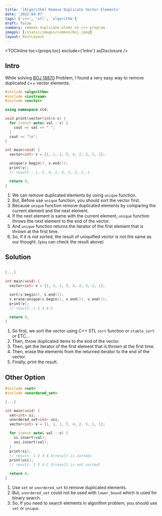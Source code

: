 ```yaml
---
title: '[Algorithm] Remove Duplicate Vector Elements'
date: '2022-04-07'
tags: ['c++', 'stl', 'algorithm']
draft: false
summary: remove duplicate elems on c++ program
images: [/static/images/common/boj.jpeg]
layout: PostLayout
---
```


<TOCInline toc={props.toc} exclude={'Intro'} asDisclosure />

## Intro

While solving [BOJ 18870](https://www.acmicpc.net/problem/18870) Problem,
I found a very easy way to remove duplicated c++ vector elements.

```cpp
#include <algorithm>
#include <iostream>
#include <vector>

using namespace std;

void print(vector<int>& v) {
  for (const auto& val : v) {
    cout << val << " ";
  }
  cout << "\n";
}

int main(void) {
  vector<int> v = {1, 1, 1, 5, 4, 2, 3, 1, 1};

  unique(v.begin(), v.end());
  print(v);
  // result : 1, 5, 4, 2, 3, 1, 3, 1, 1

  return 0;
}
```

1. We can remove duplicated elements by using `unique` function.
2. But, Before use `unique` function, you should sort the vector first.
3. Because `unique` function remove duplicated elements
   by comparing the current element and the next element.
4. If the next element is same with the current element,
   `unique` function throws the next element to the end of the vector.
5. And `unique` function returns the iterator of the first element
   that is thrown at the first time.
6. So, If it is not sorted, the result of uniquified vector is not the same as our thought.
   (you can check the result above)

## Solution

```cpp

{...}

int main(void) {
  vector<int> v = {1, 1, 1, 5, 4, 2, 3, 1, 1};

  sort(v.begin(), v.end());
  v.erase(unique(v.begin(), v.end()), v.end());
  print(v);
  // result: 1 2 3 4 5

  return 0;
}

```

1. So first, we sort the vector using C++ STL `sort` function or `stable_sort` or ETC...
2. Then, throw duplicated items to the end of the vector.
3. Then, get the iterator of the first element that is thrown at the first time.
4. Then, erase the elements from the returned iterator to the end of the vector.
5. Finally, print the result.

## Other Option

```cpp
#include <set>
#include <unordered_set>

{...}

int main(void) {
  set<int> si;
  unordered_set<int> usi;
  vector<int> v = {1, 1, 1, 5, 4, 2, 3, 1, 1};

  for (const auto& val : v) {
    si.insert(val);
    usi.insert(val);
  }
  print(si);
  // result: 1 2 3 4 5(result is sorted)
  print(usi);
  // result: 1 5 4 2 3(result is not sorted)

  return 0;
}
```

1. Use `set` or `unordered_set` to remove duplicated elements.
2. But, `unordered_set` could not be used with `lower_bound` which is used for binary search.
3. So, If you need to search elements in algorithm problem, you should use `set` or `unique`.
